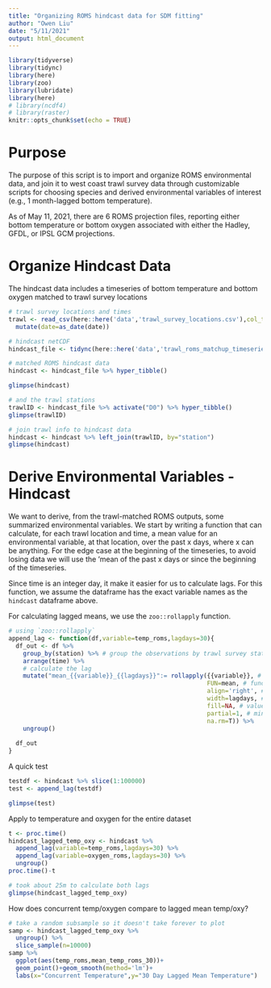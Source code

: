 ```yaml
---
title: "Organizing ROMS hindcast data for SDM fitting"
author: "Owen Liu"
date: "5/11/2021"
output: html_document
---
```


```r
library(tidyverse)
library(tidync)
library(here)
library(zoo)
library(lubridate)
library(here)
# library(ncdf4)
# library(raster)
knitr::opts_chunk$set(echo = TRUE)
```

# Purpose

The purpose of this script is to import and organize ROMS environmental data, and join it to west coast trawl survey data through customizable scripts for choosing species and derived environmental variables of interest (e.g., 1 month-lagged bottom temperature).

As of May 11, 2021, there are 6 ROMS projection files, reporting either bottom temperature or bottom oxygen associated with either the Hadley, GFDL, or IPSL GCM projections.

# Organize Hindcast Data

The hindcast data includes a timeseries of bottom temperature and bottom oxygen matched to trawl survey locations

```r
# trawl survey locations and times
trawl <- read_csv(here::here('data','trawl_survey_locations.csv'),col_types = 'cddddd') %>% 
  mutate(date=as_date(date))

# hindcast netCDF
hindcast_file <- tidync(here::here('data','trawl_roms_matchup_timeseries.nc'))

```

```r
# matched ROMS hindcast data
hindcast <- hindcast_file %>% hyper_tibble()

glimpse(hindcast)

# and the trawl stations
trawlID <- hindcast_file %>% activate("D0") %>% hyper_tibble()
glimpse(trawlID)

# join trawl info to hindcast data
hindcast <- hindcast %>% left_join(trawlID, by="station")
glimpse(hindcast)
```

# Derive Environmental Variables - Hindcast

We want to derive, from the trawl-matched ROMS outputs, some summarized environmental variables. We start by writing a function that can calculate, for each trawl location and time, a mean value for an environmental variable, at that location, over the past x days, where x can be anything. For the edge case at the beginning of the timeseries, to avoid losing data we will use the 'mean of the past x days or since the beginning of the timeseries.

Since time is an integer day, it make it easier for us to calculate lags. For this function, we assume the dataframe has the exact variable names as the `hindcast` dataframe above.

For calculating lagged means, we use the `zoo::rollapply` function.
```r
# using `zoo::rollapply`
append_lag <- function(df,variable=temp_roms,lagdays=30){
  df_out <- df %>% 
    group_by(station) %>% # group the observations by trawl survey station
    arrange(time) %>% 
    # calculate the lag
    mutate("mean_{{variable}}_{{lagdays}}":= rollapply({{variable}}, # variable to lag
                                                       FUN=mean, # function to apply
                                                       align='right', # tells the function to lag, not lead
                                                       width=lagdays, # how big of a window
                                                       fill=NA, # value to fill when an observation doesn't exist
                                                       partial=1, # minimum window size for partial computations
                                                       na.rm=T)) %>% 
    ungroup()
  
  df_out
}
```

A quick test
```r
testdf <- hindcast %>% slice(1:100000)
test <- append_lag(testdf)

glimpse(test)
```

Apply to temperature and oxygen for the entire dataset

```r
t <- proc.time()
hindcast_lagged_temp_oxy <- hindcast %>% 
  append_lag(variable=temp_roms,lagdays=30) %>% 
  append_lag(variable=oxygen_roms,lagdays=30) %>% 
  ungroup()
proc.time()-t

# took about 25m to calculate both lags
glimpse(hindcast_lagged_temp_oxy)
```

How does concurrent temp/oxygen compare to lagged mean temp/oxy?

```r
# take a random subsample so it doesn't take forever to plot
samp <- hindcast_lagged_temp_oxy %>% 
  ungroup() %>% 
  slice_sample(n=10000)
samp %>% 
  ggplot(aes(temp_roms,mean_temp_roms_30))+
  geom_point()+geom_smooth(method='lm')+
  labs(x="Concurrent Temperature",y="30 Day Lagged Mean Temperature")
```



